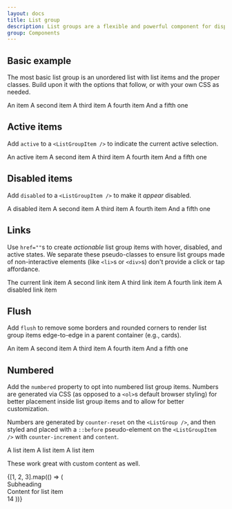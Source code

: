 ```yaml
---
layout: docs
title: List group
description: List groups are a flexible and powerful component for displaying a series of content. Modify and extend them to support just about any content within.
group: Components
---
```




## Basic example

The most basic list group is an unordered list with list items and the proper classes. Build upon it with the options that follow, or with your own CSS as needed.

<Example>
    <ListGroup>
        <ListGroupItem>An item</ListGroupItem>
        <ListGroupItem>A second item</ListGroupItem>
        <ListGroupItem>A third item</ListGroupItem>
        <ListGroupItem>A fourth item</ListGroupItem>
        <ListGroupItem>And a fifth one</ListGroupItem>
    </ListGroup>
</Example>

## Active items

Add `active` to a `<ListGroupItem />` to indicate the current active selection.

<Example>
    <ListGroup>
        <ListGroupItem active>An active item</ListGroupItem>
        <ListGroupItem>A second item</ListGroupItem>
        <ListGroupItem>A third item</ListGroupItem>
        <ListGroupItem>A fourth item</ListGroupItem>
        <ListGroupItem>And a fifth one</ListGroupItem>
    </ListGroup>
</Example>

## Disabled items

Add `disabled` to a `<ListGroupItem />` to make it _appear_ disabled.

<Example>
    <ListGroup>
        <ListGroupItem disabled>A disabled item</ListGroupItem>
        <ListGroupItem>A second item</ListGroupItem>
        <ListGroupItem>A third item</ListGroupItem>
        <ListGroupItem>A fourth item</ListGroupItem>
        <ListGroupItem>And a fifth one</ListGroupItem>
    </ListGroup>
</Example>

## Links

Use `href=""`s to create _actionable_ list group items with hover, disabled, and active states.
We separate these pseudo-classes to ensure list groups made of non-interactive elements (like `<li>`s or `<div>`s) don't provide a click or tap affordance.

<Example>
    <ListGroup>
        <ListGroupItem href="#" active>
            The current link item
        </ListGroupItem>
        <ListGroupItem href="#">A second link item</ListGroupItem>
        <ListGroupItem href="#">A third link item</ListGroupItem>
        <ListGroupItem href="#">A fourth link item</ListGroupItem>
        <ListGroupItem href="#" disabled>
            A disabled link item
        </ListGroupItem>
    </ListGroup>
</Example>

## Flush

Add `flush` to remove some borders and rounded corners to render list group items edge-to-edge in a parent container (e.g., cards).

<Example>
    <ListGroup flush>
        <ListGroupItem>An item</ListGroupItem>
        <ListGroupItem>A second item</ListGroupItem>
        <ListGroupItem>A third item</ListGroupItem>
        <ListGroupItem>A fourth item</ListGroupItem>
        <ListGroupItem>And a fifth one</ListGroupItem>
    </ListGroup>
</Example>

## Numbered

Add the `numbered` property to opt into numbered list group items.
Numbers are generated via CSS (as opposed to a `<ol>`s default browser styling) for better placement inside list group items and to allow for better customization.

Numbers are generated by `counter-reset` on the `<ListGroup />`,
and then styled and placed with a `::before` pseudo-element on the `<ListGroupItem />` with `counter-increment` and `content`.

<Example>
    <ListGroup numbered>
        <ListGroupItem>A list item</ListGroupItem>
        <ListGroupItem>A list item</ListGroupItem>
        <ListGroupItem>A list item</ListGroupItem>
    </ListGroup>
</Example>

These work great with custom content as well.

<Example>
    <ListGroup numbered>
        {[1, 2, 3].map(() => (
            <ListGroupItem className="d-flex justify-content-between align-items-start">
                <div className="ms-2 me-auto">
                    <div className="fw-bold">Subheading</div>
                    Content for list item
                </div>
                <Badge bg="primary" pill>
                    14
                </Badge>
            </ListGroupItem>
        ))}
    </ListGroup>
</Example>
